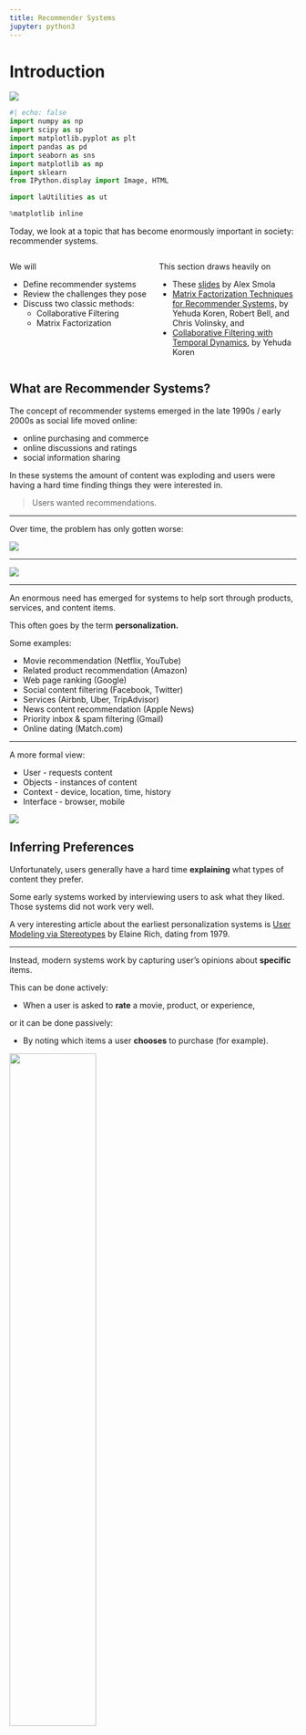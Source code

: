 ```yaml
---
title: Recommender Systems
jupyter: python3
---
```


# Introduction

[![](https://colab.research.google.com/assets/colab-badge.svg)](https://colab.research.google.com/github/tools4ds/DS701-Course-Notes/blob/main/ds701_book/jupyter_notebooks/20-Recommender-Systems.ipynb)

```python
#| echo: false
import numpy as np
import scipy as sp
import matplotlib.pyplot as plt
import pandas as pd
import seaborn as sns
import matplotlib as mp
import sklearn
from IPython.display import Image, HTML

import laUtilities as ut

%matplotlib inline
```

Today, we look at a topic that has become enormously important in society: recommender systems.

:::: {.columns}
::: {.column width="50%"}


We will

* Define recommender systems
* Review the challenges they pose
* Discuss two classic methods:
    * Collaborative Filtering
    * Matrix Factorization

:::
::: {.column width="50%"}


This section draws heavily on

* These [slides](http://alex.smola.org/teaching/berkeley2012/slides/8_Recommender.pdf) by Alex Smola
* [Matrix Factorization Techniques for Recommender Systems,](https://ieeexplore.ieee.org/document/5197422) by Yehuda Koren, Robert Bell, and Chris Volinsky, and
* [Collaborative Filtering with Temporal Dynamics,](https://dl.acm.org/doi/10.1145/1557019.1557072) by Yehuda Koren

:::
::::


## What are Recommender Systems?

The concept of recommender systems emerged in the late 1990s / early 2000s as social life moved online:

* online purchasing and commerce
* online discussions and ratings
* social information sharing

In these systems the amount of content was exploding and users were having a hard time finding things they were interested in.

> Users wanted recommendations.

---

Over time, the problem has only gotten worse:

![](figs/L20-netflix-options.png){fig-align="center"}

---

![](figs/L20-amazon-options.png){fig-align="center"}

---

An enormous need has emerged for systems to help sort through products, services, and content items.

This often goes by the term __personalization.__

Some examples:
    
* Movie recommendation (Netflix, YouTube)
* Related product recommendation (Amazon)
* Web page ranking (Google)
* Social content filtering (Facebook, Twitter)
* Services (Airbnb, Uber, TripAdvisor)
* News content recommendation (Apple News)
* Priority inbox & spam filtering (Gmail)
* Online dating (Match.com)

---

A more formal view:
    
* User - requests content
* Objects - instances of content
* Context - device, location, time, history
* Interface - browser, mobile

![](figs/L20-recsys-abstractly.png){fig-align="center"}

## Inferring Preferences

Unfortunately, users generally have a hard time __explaining__ what types of
content they prefer.   

Some early systems worked by interviewing users to ask what they liked.  Those
systems did not work very well.

::: aside
A very interesting article about the earliest personalization systems is [User Modeling via Stereotypes](https://www.cs.utexas.edu/users/ear/CogSci.pdf) by Elaine Rich, dating from 1979.
:::

---

Instead, modern systems work by capturing user's opinions about __specific__ items.

This can be done actively:

* When a user is asked to **rate** a movie, product, or experience,

or it can be done passively:

* By noting which items a user **chooses** to purchase (for example).

![](figs/L20-example-data.png){width="55%" fig-align="center"}


## Challenges

* The biggest issue is __scalability__: typical data for this problem is huge.
  * Millions of objects
  * 100s of millions of users
* Changing user base
* Changing inventory (movies, stories, goods)
* Available features
* Imbalanced dataset
    * User activity / item reviews are power law distributed    

::: aside
This data is a subset of the data presented in: "From amateurs to connoisseurs:
modeling the evolution of user expertise through online reviews," by J. McAuley
and J. Leskovec. WWW, 2013
:::

---

Example: Let's look at a dataset for testing recommender systems consisting of Amazon movie reviews:

We'll download a compressed pickle file containing the data if it is not already present:

```python
# This is a 647 MB file, delete it after use
import gdown
url = "https://drive.google.com/uc?id=14GakA7oOjbQp7nxcGApI86WlP3GrYTZI"
pickle_output = "train.pkl.gz"

import os.path
if not os.path.exists(pickle_output):
    gdown.download(url, pickle_output)
```

We'll load the data into a pandas DataFrame:

```python
import gzip
import time

start_time = time.time()
with gzip.open(pickle_output, 'rb') as f:
    df = pd.read_pickle(f)
elapsed_time = time.time() - start_time
print(f"Elapsed read time: {elapsed_time:.2f} seconds")
```

Run `df.info()` to see the column names and data types.

```python
df.info()
```

It looks like the `Id` column can be used as the dataframe index.

```.python
df = df.set_index("Id")
df.info()
```
---

Now we can count the number of users and movies:

```python
from IPython.display import display, Markdown

n_users = df["UserId"].unique().shape[0]
n_movies = df["ProductId"].unique().shape[0]
n_reviews = len(df)
display(Markdown(f'There are:\n'))
display(Markdown(f'* {n_reviews:,} reviews\n* {n_movies:,} movies\n* {n_users:,} users'))

display(Markdown(f'There are {n_users * n_movies:,} potential reviews, meaning sparsity of {(n_reviews/(n_users * n_movies)):0.4%}'))
```

where

$$
\text{sparsity} 
= \frac{\text{\# of reviews}}{\text{\# of users} \times \text{\# of movies}}
= \frac{\text{\# of reviews}}{\text{\# of potential reviews}}
$$

## Reviews are Sparse

Only 0.02% of the reviews are available -- 99.98% of the reviews are missing.

```python
display(Markdown(f'There are on average {n_reviews/n_movies:0.1f} reviews per movie' +
     f' and {n_reviews/n_users:0.1f} reviews per user'))
```

## Sparseness is Skewed

Although on average a movie receives 34 reviews, __almost all movies have even
fewer reviews.__

```python
reviews_per_movie = df.groupby('ProductId').count()['Id'].values
frac_below_mean = np.sum(reviews_per_movie < (n_reviews/n_movies))/len(reviews_per_movie)
plt.plot(sorted(reviews_per_movie, reverse=True), '.-')
xmin, xmax, ymin, ymax = plt.axis()
plt.hlines(n_reviews/n_movies, xmin, xmax, 'r', lw = 3)
plt.ylabel('Number of Ratings', fontsize = 14)
plt.xlabel('Movie', fontsize = 14)
plt.legend(['Number of Ratings', 'Average Number of Ratings'], fontsize = 14)
plt.title(f'Amazon Movie Reviews\nNumber of Ratings Per Movie\n' +
          f'{frac_below_mean:0.0%} of Movies Below Average', fontsize = 16);
```

---

Likewise, although the average user writes 14 reviews, almost all users write even fewer reviews.

```python
reviews_per_user = df.groupby('UserId').count()['Id'].values
frac_below_mean = np.sum(reviews_per_user < (n_reviews/n_users))/len(reviews_per_user)
plt.plot(sorted(reviews_per_user, reverse=True), '.-')
xmin, xmax, ymin, ymax = plt.axis()
plt.hlines(n_reviews/n_users, xmin, xmax, 'r', lw = 3)
plt.ylabel('Number of Ratings', fontsize = 14)
plt.xlabel('User', fontsize = 14)
plt.legend(['Number of Ratings', 'Average Number of Ratings'], fontsize = 14)
plt.title(f'Amazon Movie Reviews\nNumber of Ratings Per User\n' +
          f'{frac_below_mean:0.0%} of Users Below Average', fontsize = 16);
```

## Objective Function

Ultimately, our goal is to predict the rating that a user would give to an item.

For that, we need to define a loss or objective function.

A typical objective function is root mean square error (RMSE)

$$ 
\text{RMSE} = \sqrt{\frac{1}{|S|} \sum_{(i,u)\in S} (\hat{r}_{ui} - r_{ui})^2} 
$$

where 

* $r_{ui}$ is the rating that 
* user $u$ gives to 
* item $i$, and 
* $S$ is the set of all ratings.

---

OK, now we know the problem and the data available.   How can we address the problem?

The earliest method developed is called __collaborative filtering.__

# Colaborative Filtering

## Collaborative Filtering

The central idea of collaborative filtering is that the set of known 
recommendations can be considered to be a __bipartite graph.__

![](figs/L20-bipartite.png){width="35%" fig-align="center"}

The nodes of the bipartite graph are __users__ and __items__.   

Each edge corresponds to a known rating $r_{ui}.$

---

Then recommendations are formed by traversing or processing the bipartite graph.

![](figs/L20-cf-basic-idea.png){width="60%" fig-align="center"}

There are at least two ways this graph can be used. 

---

Two ways to form a rating for item $(u, i)$: 

:::: {.fragment}
1. Using **user-user similarity**:
      * look at users that have similar item preferences to user $u$
      * look at how those users rated item $i$
::::  

:::: {.fragment}
⟹ <span style="background-color: yellow;">Good for many users, fewer items</span>
::::

:::: {.fragment}
2. Using **item-item similarity**:
      * look at other items that have been liked by similar users as item $i$
      * look at how user $u$ rated those items
::::
      
:::: {.fragment}
⟹ <span style="background-color: yellow;">Good for many items, fewer users</span>
::::

## Item-Item CF

For item-item similarity, we'll look at **item-item Collaborative Filtering (CF).**

The questions are:

::: {.incremental}
* How do we judge "similarity" of items?
* How do we form a predicted rating?
:::

---

Here is another view of the ratings graph, this time as a matrix that includes missing entries:

![](figs/L20-u-u-cf-1.png){width="60%" fig-align="center"}

---

Let's say we want to predict the value of this unknown rating:

![](figs/L20-u-u-cf-2.png){width="60%" fig-align="center"}

---

We'll consider two other items, namely items 3 and 6 (for example).

Note that we are only interested in items that this user has rated.

![](figs/L20-u-u-cf-3.png){width="60%" fig-align="center"}

---

:::: {.columns}
::: {.column width="50%"}
![](figs/L20-u-u-cf-3.png){width="100%" fig-align="center"}
:::
::: {.column width="50%"}
We will discuss strategies for assessing similarity shortly. 

How did we choose these two items?   

We used __$k$-nearest neighbors__.   Here $k$ = 2.

For now, let's just say we determine the similarities as:

$$
s_{13} = 0.2 
$$

$$
s_{16} = 0.3 
$$

:::
::::

---

These similarity scores tell us how much weight to put on the rating of the other items.

![](figs/L20-u-u-cf-4.png){width="50%" fig-align="center"}

So we can form a prediction of $\hat{r}_{15}$ as:
  
$$
\hat{r}_{15} = \frac{s_{13} \cdot r_{35} + s_{16} \cdot r_{65}}{s_{13} + s_{16}} = \frac{0.2 \cdot 2 + 0.3 \cdot 3}{0.2 + 0.3} = 2.6 
$$

## Similarity

How should we assess similarity of items?

A reasonable approach is to consider items similar if their ratings are
__correlated__, for example using the Pearson correlation coefficient
$r$[^pearson].

[^pearson]: See this part of the Course Notes for the definition of Pearson correlation coefficient.

However, note that two items will not have ratings in the same positions.

![](figs/L20-corr-support.png){width="60%" fig-align="center"}

So we want to compute correlation only over the users who rated both the items.

## Example

::: {.content-visible when-profile="slides"}
![](figs/L20-corr-support.png){width="60%" fig-align="center"}
:::

Let's compute the Pearson correlation coefficient for the following two items:

```python
import numpy as np
from IPython.display import display, Markdown

ratings_item_i = [1, np.nan, np.nan, 5, 5, 3, np.nan, np.nan, np.nan, 4, 2, np.nan, np.nan, np.nan, np.nan, 4, np.nan, 5, 4, 1, np.nan]
ratings_item_j = [np.nan, np.nan, 4, 2, 5, np.nan, np.nan, 1, 2, 5, np.nan, np.nan, 2, np.nan, np.nan, 3, np.nan, np.nan, np.nan, 5, 4]

display(Markdown(f'Ratings for item $i$:\n{ratings_item_i}'))
display(Markdown(f'Ratings for item $j$:\n{ratings_item_j}'))
```

Let's drop the non-common ratings:

```python
# Create new lists where only numbers are kept that are not np.nan in both lists
filtered_ratings_item_i = [rating_i for rating_i, rating_j in zip(ratings_item_i, ratings_item_j) if not np.isnan(rating_i) and not np.isnan(rating_j)]
filtered_ratings_item_j = [rating_j for rating_i, rating_j in zip(ratings_item_i, ratings_item_j) if not np.isnan(rating_i) and not np.isnan(rating_j)]

display(Markdown(f'Common ratings for item $i$: {filtered_ratings_item_i}'))
display(Markdown(f'Common ratings for item $j$: {filtered_ratings_item_j}'))
```

Now we can compute the Pearson correlation coefficient:

```python
display(Markdown(f'Pearson correlation coefficient: {np.corrcoef(filtered_ratings_item_i, filtered_ratings_item_j)[0, 1]:0.2f}'))
```

::: {.content-visible when-profile="web"}
## Pearson Correlation Coefficient

The Pearson correlation coefficient, often denoted as $r$, is a measure of the
linear correlation between two variables $X$ and $Y$. It quantifies the degree
to which a linear relationship exists between the variables. The value of $r$
ranges from -1 to 1, where:

- $r = 1$ indicates a perfect positive linear relationship,
- $r = -1$ indicates a perfect negative linear relationship,
- $r = 0$ indicates no linear relationship.

The formula for the Pearson correlation coefficient is:

$$
r = \frac{\sum (X_i - \bar{X})(Y_i - \bar{Y})}{\sqrt{\sum (X_i - \bar{X})^2 \sum (Y_i - \bar{Y})^2}}
$$

Where:
- $X_i$ and $Y_i$ are the individual sample points,
- $\bar{X}$ and $\bar{Y}$ are the means of the $X$ and $Y$ samples, respectively.

The Pearson correlation coefficient is sensitive to outliers and assumes that the
relationship between the variables is linear and that the data is normally distributed.
:::

## Similarity for Binary Data

In some cases we will need to work with binary $r_{ui}$.  

For example, purchase histories on an e-commerce site, or clicks on an ad.

In this case, an appropriate replacement for Pearson $r$ is the 
**Jaccard similarity coefficient** or **Intersection over Union**.

$$
J_{Sim}(\mathbf{x}, \mathbf{y}) = \frac{|\mathbf{x} \cap \mathbf{y}|}{|\mathbf{x} \cup \mathbf{y}|}.
$$

(See the lecture on [similarity measures](05-Distances-Timeseries.qmd#norms).)

## Improving CF in the presence of bias

One problem with the story so far arises due to __bias__.

* Some items are significantly higher or lower rated
* Some users rate substantially higher or lower in general

These properties interfere with similarity assessment.  

Bias correction is crucial for CF recommender systems.

We need to include

* Per-user offset
* Per-item offset
* Global offset

## Representing biases

Hence we need to form a per-item bias of:
    
$$ 
b_{ui} = \mu + \alpha_u + \beta_i 
$$

where 

* $\alpha_u$ is the per-user offset of user $u$ and 
* $\beta_i$ is the per-item offset of item $i$.


## Estimating biases

::: {.content-visible when-profile="slides"}
$$ 
b_{ui} = \mu + \alpha_u + \beta_i 
$$
:::

How can we estimate the $\alpha\textnormal{s}$, the $\beta\textnormal{s}$, and
the $\mu\textnormal{s}$?

Let's assume for a minute that we had a fully-dense matrix of ratings $R$.

$R$ has items on the rows and users on the columns.

Then what we want to estimate is

$$
\min_{\alpha,\beta,\mu} 
\Vert R - \mathbf{1}\alpha^T + \beta\mathbf{1}^T + \mu1\Vert^2 
+ \lambda(\Vert\alpha\Vert^2 + \Vert\beta\Vert^2) 
$$

Here, $\mathbf{1}$ represents appropriately sized vectors of ones, and $1$ is a matrix of ones.

---

::: {.content-visible when-profile="slides"}
$$
\min_{\alpha,\beta,\mu} 
\Vert R - \mathbf{1}\alpha^T + \beta\mathbf{1}^T + \mu1\Vert^2 
+ \lambda(\Vert\alpha\Vert^2 + \Vert\beta\Vert^2) 
$$
:::

While this is not a simple ordinary least squares problem, there is a strategy for solving it.

Assume we hold $\beta\mathbf{1}^T + \mu1$ constant.  

Then the remaining problem is 

$$
\min_{\alpha} \Vert R - \mathbf{1}\alpha^T \Vert^2 + \lambda \Vert\alpha\Vert^2 
$$

which (for each column of $R$) is a standard least squares problem (which we solve via Ridge regression).

---

This sort of problem is called __jointly convex__ in that it is convex in each of the variables $\alpha$, $\beta$, and $\mu$.

The strategy for solving is:
    
1. Hold $\alpha$ and $\beta$ constant, solve for $\mu$.
2. Hold $\alpha$ and $\mu$ constant, solve for $\beta$.
3. Hold $\beta$ and $\mu$ constant, solve for $\alpha$.

Each of the three steps will reduce the overall error.   So we iterate over them until convergence.

---

The last issue is that the matrix $R$ is not dense - in reality we only have a small subset of its entries.

We simply need to adapt the least-squares solution to only consider the entries in $R$ that we know.

---

As a result, the actual calculation is:

Step 1:

$$
\mu = \frac{\sum_{(u, i) \in R} (r_{ui} - \alpha_u - \beta_i)}{|R|} 
$$

Step 2: 

$$ 
\alpha_u = \frac{\sum_{i \in R(u)}(r_{ui} - \mu - \beta_i)}{\lambda + |R(u)|} 
$$

Step 3:
    
$$ 
\beta_i = \frac{\sum_{u \in R(i)}(r_{ui} - \mu - \alpha_u)}{\lambda + |R(i)|} 
$$

Step 4: If not converged, go to Step 1.

---

Now that we have the biases learned, we can do a better job of estimating correlation:

$$ 
\hat{\rho}_{ij} = \frac{\sum_{u\in U(i,j)}(r_{ui} - b_{ui})(r_{uj}-b_{uj})} 
{\sqrt{\sum_{u\in U(i,j)}(r_{ui} - b_{ui})^2\sum_{u\in U(i,j)}(r_{uj}-b_{uj})^2}} 
$$

where 

* $b_{ui} = \mu + \alpha_u + \beta_i$, and
* $U(i,j)$ are the users who have rated both $i$ and $j$.

---

And using biases we can also do a better job of estimating ratings:

$$ 
\hat{r}_{ui} = b_{ui} + \frac{\sum_{j \in n_k(i, u)} s_{ij}(r_{uj} - b_{uj})}{\sum_{j \in n_k(i, u)} s_{ij}} 
$$

where 

* $b_{ui} = \mu + \alpha_u + \beta_i$, and
* $n_k(i, u)$ are the $k$ nearest neighbors to $i$ that were rated by user $u$.

## Assessing CF

This completes the high level view of CF.

Working with user-user similarities is analogous.

Strengths:

* Essentially no training.
    * The reliance on $k$-nearest neighbors helps in this respect.
* Easy to update with new users, items, and ratings
* Can be explained to user: 
    * "We recommend _Minority Report_ because you liked _Blade Runner_ and _Total Recall._"

Weaknesses:

* Accuracy can be a problem
* Scalability can be a problem (think $k$-NN)

# Matrix Factorization

## Matrix Factorization

Note that standard CF forces us to consider similarity among items, __or__ among
users, but does not take into account __both.__

Can we use both kinds of similarity simultaneously?

We can't use both the rows and columns of the ratings matrix $R$ at the same
time -- the user and item vectors live in different vector spaces.

---

:::: {.columns}
::: {.column width="50%"}
![](figs/L10-Movie-Latent-Space.png){width="100%" fig-align="center"}

Koren et al, IEEE Computer, 2009 
:::
::: {.column width="50%"}
What we could try to do is find a __single__ vector space in which we represent
__both__ users __and__ items, along with a similarity function, such that:

* users who have similar item ratings are similar in the vector space
* items who have similar user ratings are similar in the vector space
* when a given user highly rates a given item, that user and item are similar in the vector space.
:::
::::

We saw this idea previously, in an SVD lecture.

This new vector space is called a __latent__ space, and the user and item
representations are called __latent vectors.__

---

Now, however, we are working with a matrix which is only __partially observed.__
That is, we only know __some__ of the entries in the ratings matrix.

Nonetheless, we can imagine a situation like this:

![](figs/L20-mf-1.png){.lightbox width="50%" fig-align="center"}

where we decompose the ratings matrix $R$ into two matrices.

We want the product of the two matrices to be as close as possible 
__to the known values__ of the ratings matrix.

---

What this setup implies is that our similarity function is the __inner product.__

Which means that to predict an unknown rating, we take the __inner product of 
latent vectors:__

![](figs/L20-mf-2.png){width="60%" fig-align="center"}

Taking, for example, the 2nd row of "items" and the 5th row of "users"...

---

We have

$$
(-0.5 \cdot -2)+(0.6 \cdot 0.3)+(0.5 \cdot 2.4) = 2.43,
$$

so:

![](figs/L20-mf-3.png){width="60%" fig-align="center"}

## Solving Matrix Factorization

:::: {.columns}
::: {.column width="40%"}
![](figs/L20-mf-1.png){.lightbox width="100%" fig-align="center"}
:::
::: {.column width="60%"}
Notice that in this case we've decided that the factorization should be rank 3,
i.e., low-rank.

So we want something like an SVD.

(Recall that SVD gives us the most-accurate-possible low-rank factorization of a matrix).
:::
::::

However, we can't use the SVD algorithm directly, because we don't know all the entries in $R$. 

> Indeed, the unseen entries in $R$ are exactly what we want to predict.

---

Here is what we want to solve: 
    
$$
\min_{U,V} \Vert (R - UV^T)_S\Vert^2 + \lambda(\Vert U\Vert^2 + \Vert V\Vert^2) 
$$

where:

* $R$ is $m\times n$, 
* $U$ is the $m\times k$ items matrix and 
* $V$ is the $n\times k$ users matrix.

The $(\cdot)_S$ notation means that we are only considering the _subset_ of
matrix entries that correspond to known reviews (the set $S$).

Note that as usual, we add $\ell_2$ penalization to avoid overfitting
(Ridge regression).

---

::: {.content-visible when-profile="slides"}
$$
\min_{U,V} \Vert (R - UV^T)_S\Vert^2 + \lambda(\Vert U\Vert^2 + \Vert V\Vert^2) 
$$
:::

Once again, this problem is __jointly convex__ in that it is convex in each of the variables $U$ and $V$.

In particular, it we hold either $U$ or $V$ constant, then the result is a simple ridge regression.

---

::: {.content-visible when-profile="slides"}
$$
\min_{U,V} \Vert (R - UV^T)_S\Vert^2 + \lambda(\Vert U\Vert^2 + \Vert V\Vert^2) 
$$
:::


So one commonly used algorithm for this problem is called __alternating least squares (ALS):__
    
1. Hold $U$ constant, and solve for $V$
2. Hold $V$ constant, and solve for $U$
3. If not converged, go to Step 1.

The only thing we've left out at this point is how to deal with the missing entries of $R$.  

It's not hard, but the details aren't that interesting, so we'll give you code instead!

## ALS in Practice

The entire Amazon reviews dataset is too large to work with easily, and it is too sparse. 

Hence, we will take the densest rows and columns of the matrix.

```python
# The densest columns: products with more than 50 reviews
pids = df.groupby('ProductId').count()['Id']
hi_pids = pids[pids > 50].index

# reviews that are for these products
hi_pid_rec = [r in hi_pids for r in df['ProductId']]

# the densest rows: users with more than 50 reviews
uids = df.groupby('UserId').count()['Id']
hi_uids = uids[uids > 50].index

# reviews that are from these users
hi_uid_rec = [r in hi_uids for r in df['UserId']]

# The result is a list of booleans equal to the number of rewviews
# that are from those dense users and movies
goodrec = [a and b for a, b in zip(hi_uid_rec, hi_pid_rec)]
```

Now we create a $\textnormal{UserID} \times \textnormal{ProductID}$ matrix from these reviews.

Missing entries will be filled with NaNs.

```python
dense_df = df.loc[goodrec]
good_df = dense_df.loc[~df['Score'].isnull()]
R = good_df.pivot_table(columns = 'ProductId', index = 'UserId', values = 'Score')
```

---

And we can look at the matrix:

```python
R
```

---

We'll use code from the [Antidote Data Framework](https://github.com/rastegarpanah/antidote-data-framework) to do the matrix factorization and ALS. We have local copies 
[recommender_MF.py](recommender_MF.py), [recommender_ALS.py](recommender_ALS.py)
and [recommender_lmafit.py](recommender_lmafit.py) in our repository.

```python
# Import local python package MF.py
import recommender_MF as MF

# Instantiate the model
# We are pulling these hyperparameters out of the air -- that's not the right way to do it!
RS = MF.als_MF(rank = 20, lambda_ = 1)
```

```python
%time pred, error = RS.fit_model(R)
```

```python
print(f'RMSE on visible entries (training data): {np.sqrt(error/R.count().sum()):0.3f}')
```

And we can look at the predicted ratings matrix and see that it is a dense matrix:

```python
pred
```

---

```python
## todo: hold out test data, compute oos error

# We create a mask of the known entries, then calculate the indices of the known
# entries, then split that data into training and test sets.

# Create a mask for the known entries
RN = ~R.isnull()

# Get the indices of the known entries
visible = np.where(RN)

# Split the data into training and test sets
import sklearn.model_selection as model_selection
X_train, X_test, Y_train, Y_test = model_selection.train_test_split(visible[0], visible[1], test_size = 0.1)
```

Just for comparison's sake, let's check the performance of $k$-NN on this dataset.

Again, this is only on the training data -- so overly optimistic for sure.

And note that this is a subset of the full dataset -- the subset that is "easiest" to predict due to density.

```python
from sklearn.neighbors import KNeighborsClassifier
from sklearn.metrics import mean_squared_error

# Drop the columns that are not features
X_train = good_df.drop(columns=['Id', 'ProductId', 'UserId', 'Text', 'Summary'])

# The target is the score
y_train = good_df['Score']

# Using k-NN on features HelpfulnessNumerator, HelpfulnessDenominator, Score, Time
model = KNeighborsClassifier(n_neighbors=3).fit(X_train, y_train)
%time y_hat = model.predict(X_train)
```

```python
print(f'RMSE on visible entries (test set): {mean_squared_error(y_train, y_hat, squared = False):0.3f}')
```

## Assessing Matrix Factorization

Matrix Factorization per se is a good idea.    
However, many of the improvements we've discussed for CF apply to MF as well.

To illustrate, we'll look at some of the successive improvements used by the
team that won the Netflix prize ("BellKor's Pragmatic Chaos").

When the prize was announced, the Netflix supplied solution achieved an RMSE of 0.951.

By the end of the competition (about 3 years), the winning team's solution achieved RMSE of 0.856.

Let's restate our MF objective in a way that will make things clearer:

$$
\min_{U, V} \sum_{(u, i)\in S}(r_{ui} - u_u^Tv_i)^2 + \lambda(\Vert U\Vert^2 + \Vert V\Vert^2) 
$$

## 1. Adding Biases

$$ 
\min_{U, V} \sum_{(u, i)\in S}(r_{ui} - (\mu + \alpha_u + \beta_i + u_u^Tv_i)^2 
+ \lambda(\Vert U\Vert^2 + \Vert V\Vert^2 + \Vert \alpha\Vert^2 + \Vert \beta \Vert^2) 
$$

![](figs/L20-netflix-1.png){width="70%" fig-align="center"}

## 2. Who Rated What?

In reality, ratings are not provided __at random.__

Take note of which users rated the same movies (ala CF) and use this information.

![](figs/L20-netflix-2.png){width="70%" fig-align="center"}

![](figs/L20-netflix-3.png){width="70%" fig-align="center"}

## 3. Ratings Change Over Time

Older movies tend to get higher ratings!

![](figs/L20-netflix-4.png){width="70%" fig-align="center"}

$$
\min_{U, V} \sum_{(u, i)\in S}(r_{ui} - (\mu + \alpha_u(t) + \beta_i(t) + u_u^Tv_i(t))^2 
+ \lambda(\Vert U\Vert^2 + \Vert V\Vert^2 + \Vert \alpha\Vert^2 + \Vert \beta \Vert^2) 
$$

![](figs/L20-netflix-5.png){width="70%" fig-align="center"}

To estimate these billions of parameters, we cannot use alternating least squares or any linear algebraic method.

We need to use gradient descent (which we will cover in a future lecture).

# Assessing Recommender Systems

## Assessing Recommender Systems

There are a number of concerns with the widespread use of recommender systems and personalization in society.

First, recommender systems are accused of creating __filter bubbles.__ 

A filter bubble is the tendency for recommender systems to limit the variety of information presented to the user.

The concern is that a user's past expression of interests will guide the algorithm in continuing to provide "more of the same."

This is believed to increase polarization in society, and to reinforce confirmation bias.

---

Second, recommender systems in modern usage are often tuned to __maximize engagement.__

In other words, the objective function of the system is not to present the user's most favored content, but rather the content that will be most likely to keep the user on the site.

The incentive to maximize engagement arises on sites that are supported by advertising revenue.   

More engagement time means more revenue for the site.

However, many studies have shown that sites that strive to __maximize 
engagement__ do so in large part by guiding users toward __extreme content:__

* content that is shocking, 
* or feeds conspiracy theories, 
* or presents extreme views on popular topics.

Given this tendency of modern recommender systems, 
for a third party to create "clickbait" content such as this, one of the easiest
ways is to present false claims.

Methods for addressing these issues are being very actively studied at present.

Ways of addressing these issues can be:

* via technology
* via public policy

## BU CS/CDS Research

You can read about some of the work done in Professor Mark Crovella's group on
this topic:

* [How YouTube Leads Privacy-Seeking Users Away from Reliable Information,](http://www.cs.bu.edu/faculty/crovella/paper-archive/youtube-fairumap20.pdf) 
   Larissa Spinelli and Mark Crovella, _Proceedings of the Workshop on Fairness in User Modeling, Adaptation, and Personalization (FairUMAP)_, 2020.   
* [Closed-Loop Opinion Formation,](http://www.cs.bu.edu/faculty/crovella/paper-archive/netsci17-filterbubble.pdf) Larissa Spinelli and Mark Crovella 
   _Proceedings of the 9th International ACM Web Science Conference (WebSci)_, 2017.
* [Fighting Fire with Fire: Using Antidote Data to Improve Polarization and Fairness of Recommender Systems,](http://www.cs.bu.edu/faculty/crovella/paper-archive/wsdm19-antidote-data.pdf)
  Bashir Rastegarpanah, Krishna P. Gummadi and Mark Crovella _Proceedings of WSDM_, 2019.

## Recap

* Introduction to recommender systems and their importance in modern society.
* Explanation of collaborative filtering (CF) and its two main approaches: user-user similarity and item-item similarity.
* Discussion on the challenges of recommender systems, including scalability and data sparsity.
* Introduction to matrix factorization (MF) as an improvement over CF, using latent vectors and alternating least squares (ALS) for optimization.
* Practical implementation of ALS for matrix factorization on a subset of Amazon movie reviews.
* Comparison of CF and MF, highlighting their strengths and weaknesses.
* Overview of advanced techniques used by the Netflix prize-winning team to improve MF accuracy.
* Discussion on the societal impact of recommender systems, including filter bubbles and engagement maximization.

